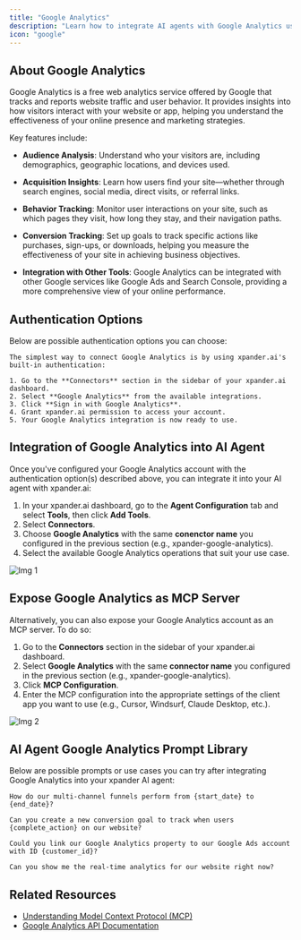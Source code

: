 ```yaml
---
title: "Google Analytics"
description: "Learn how to integrate AI agents with Google Analytics using xpander.ai. Create intelligent, data-aware agents that can autonomously analyze, interpret, and act on your website's traffic and user behavior data."
icon: "google"
---
```


## About Google Analytics

Google Analytics is a free web analytics service offered by Google that tracks and reports website traffic and user behavior. It provides insights into how visitors interact with your website or app, helping you understand the effectiveness of your online presence and marketing strategies.

Key features include:

- **Audience Analysis**: Understand who your visitors are, including demographics, geographic locations, and devices used.

- **Acquisition Insights**: Learn how users find your site—whether through search engines, social media, direct visits, or referral links.

- **Behavior Tracking**: Monitor user interactions on your site, such as which pages they visit, how long they stay, and their navigation paths.

- **Conversion Tracking**: Set up goals to track specific actions like purchases, sign-ups, or downloads, helping you measure the effectiveness of your site in achieving business objectives.

- **Integration with Other Tools**: Google Analytics can be integrated with other Google services like Google Ads and Search Console, providing a more comprehensive view of your online performance.


## Authentication Options

Below are possible authentication options you can choose:

<Tabs>

  <Tab title="Built-in xpander.ai Auth">

    The simplest way to connect Google Analytics is by using xpander.ai's built-in authentication:

    1. Go to the **Connectors** section in the sidebar of your xpander.ai dashboard.  
    2. Select **Google Analytics** from the available integrations.  
    3. Click **Sign in with Google Analytics**.  
    4. Grant xpander.ai permission to access your account.  
    5. Your Google Analytics integration is now ready to use.

  </Tab>

</Tabs>

## Integration of Google Analytics into AI Agent

Once you've configured your Google Analytics account with the authentication option(s) described above, you can integrate it into your AI agent with xpander.ai:

1. In your xpander.ai dashboard, go to the **Agent Configuration** tab and select **Tools**, then click **Add Tools**. 
2. Select **Connectors**.  
3. Choose **Google Analytics** with the same **conenctor name** you configured in the previous section (e.g., xpander-google-analytics).  
4. Select the available Google Analytics operations that suit your use case.  

![Img 1](/images/connectors/google-analytics/img_1.png)

## Expose Google Analytics as MCP Server

Alternatively, you can also expose your Google Analytics account as an MCP server. To do so:

1. Go to the **Connectors** section in the sidebar of your xpander.ai dashboard.  
2. Select **Google Analytics** with the same **connector name** you configured in the previous section (e.g., xpander-google-analytics).  
3. Click **MCP Configuration**.  
4. Enter the MCP configuration into the appropriate settings of the client app you want to use (e.g., Cursor, Windsurf, Claude Desktop, etc.).

![Img 2](/images/connectors/google-analytics/img_2.png)

## AI Agent Google Analytics Prompt Library

Below are possible prompts or use cases you can try after integrating Google Analytics into your xpander AI agent:

```
How do our multi-channel funnels perform from {start_date} to {end_date}?
```

````
Can you create a new conversion goal to track when users {complete_action} on our website?
````

```
Could you link our Google Analytics property to our Google Ads account with ID {customer_id}?
```

```
Can you show me the real-time analytics for our website right now?
```

## Related Resources

- [Understanding Model Context Protocol (MCP)](/user-guide/backend-configuration/connectors)
- [Google Analytics API Documentation](https://developers.google.com/analytics/devguides/reporting/data/v1)